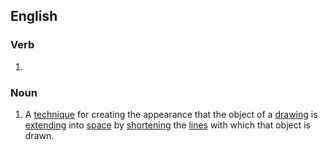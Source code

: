 ==English==

===Verb===
{{head|en|present participle}}

# {{present participle of|foreshorten|lang=en|nocat=1}}

===Noun===
{{en-noun|~}}

# {{lb|en|arts}} A [[technique]] for creating the appearance that the object of a [[drawing]] is [[extend]]ing into [[space]] by [[shorten]]ing the [[line]]s with which that object is drawn.